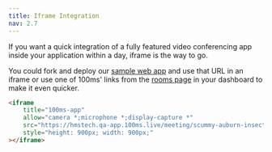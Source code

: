 ```yaml
---
title: Iframe Integration
nav: 2.7
---
```


If you want a quick integration of a fully featured video conferencing app inside your application within a day, iframe is the way to go.

You could fork and deploy our [sample web app](https://github.com/100mslive/100ms-web/) and use that URL in an iframe or use one of 100ms' links from the [rooms page](https://dashboard.100ms.live/rooms) in your dashboard to make it even quicker.

```html
<iframe
    title="100ms-app"
    allow="camera *;microphone *;display-capture *"
    src="https://hmstech.qa-app.100ms.live/meeting/scummy-auburn-insect"
    style="height: 900px; width: 900px;"
></iframe>
```
